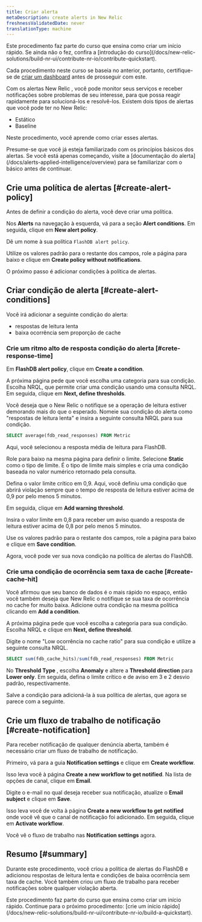 ```yaml
---
title: Criar alerta
metaDescription: create alerts in New Relic
freshnessValidatedDate: never
translationType: machine
---
```


<Callout variant="tip">
  Este procedimento faz parte do curso que ensina como criar um início rápido. Se ainda não o fez, confira a [introdução do curso](/docs/new-relic-solutions/build-nr-ui/contribute-nr-io/contribute-quickstart).

  Cada procedimento neste curso se baseia no anterior, portanto, certifique-se de [criar um dashboard](/docs/new-relic-solutions/build-nr-ui/contribute-nr-io/create-a-dashboard) antes de prosseguir com este.
</Callout>

Com os alertas New Relic , você pode monitor seus serviços e receber notificações sobre problemas de seu interesse, para que possa reagir rapidamente para solucioná-los e resolvê-los. Existem dois tipos de alertas que você pode ter no New Relic:

* Estático
* Baseline

Neste procedimento, você aprende como criar esses alertas.

<Callout variant="tip">
  Presume-se que você já esteja familiarizado com os princípios básicos dos alertas. Se você está apenas começando, visite a [documentação do alerta](/docs/alerts-applied-intelligence/overview) para se familiarizar com o básico antes de continuar.
</Callout>

## Crie uma política de alertas [#create-alert-policy]

Antes de definir a condição do alerta, você deve criar uma política.

Nos **Alerts** na navegação à esquerda, vá para a seção **Alert conditions**. Em seguida, clique em **New alert policy**.

Dê um nome à sua política `FlashDB alert policy`.

Utilize os valores padrão para o restante dos campos, role a página para baixo e clique em **Create policy without notifications**.

O próximo passo é adicionar condições à política de alertas.

## Criar condição de alerta [#create-alert-conditions]

Você irá adicionar a seguinte condição do alerta:

* respostas de leitura lenta
* baixa ocorrência sem proporção de cache

### Crie um ritmo alto de resposta condição do alerta [#crete-response-time]

Em **FlashDB alert policy**, clique em **Create a condition**.

A próxima página pede que você escolha uma categoria para sua condição. Escolha NRQL, que permite criar uma condição usando uma consulta NRQL. Em seguida, clique em **Next, define thresholds**.

Você deseja que o New Relic o notifique se a operação de leitura estiver demorando mais do que o esperado. Nomeie sua condição do alerta como "respostas de leitura lenta" e insira a seguinte consulta NRQL para sua condição.

```sql
SELECT average(fdb_read_responses) FROM Metric
```

Aqui, você selecionou a resposta média de leitura para FlashDB.

Role para baixo na mesma página para definir o limite. Selecione **Static** como o tipo de limite. É o tipo de limite mais simples e cria uma condição baseada no valor numérico retornado pela consulta.

Defina o valor limite crítico em 0,9. Aqui, você definiu uma condição que abrirá violação sempre que o tempo de resposta de leitura estiver acima de 0,9 por pelo menos 5 minutos.

Em seguida, clique em **Add warning threshold**.

Insira o valor limite em 0,8 para receber um aviso quando a resposta de leitura estiver acima de 0,8 por pelo menos 5 minutos.

Use os valores padrão para o restante dos campos, role a página para baixo e clique em **Save condition**.

Agora, você pode ver sua nova condição na política de alertas do FlashDB.

### Crie uma condição de ocorrência sem taxa de cache [#create-cache-hit]

Você afirmou que seu banco de dados é o mais rápido no espaço, então você também deseja que New Relic o notifique se sua taxa de ocorrência no cache for muito baixa. Adicione outra condição na mesma política clicando em **Add a condition**.

A próxima página pede que você escolha a categoria para sua condição. Escolha NRQL e clique em **Next, define threshold**.

Digite o nome "Low ocorrência no cache ratio" para sua condição e utilize a seguinte consulta NRQL.

```sql
SELECT sum(fdb_cache_hits)/sum(fdb_read_responses) FROM Metric
```

No **Threshold Type** , escolha **Anomaly** e altere a **Threshold direction** para **Lower only**. Em seguida, defina o limite crítico e de aviso em 3 e 2 desvio padrão, respectivamente.

Salve a condição para adicioná-la à sua política de alertas, que agora se parece com a seguinte.

## Crie um fluxo de trabalho de notificação [#create-notification]

Para receber notificação de qualquer denúncia aberta, também é necessário criar um fluxo de trabalho de notificação.

Primeiro, vá para a guia **Notification settings** e clique em **Create workflow**.

Isso leva você à página **Create a new workflow to get notified**. Na lista de opções de canal, clique em **Email**.

Digite o e-mail no qual deseja receber sua notificação, atualize o **Email subject** e clique em **Save**.

Isso leva você de volta à página **Create a new workflow to get notified** onde você vê que o canal de notificação foi adicionado. Em seguida, clique em **Activate workflow**.

Você vê o fluxo de trabalho nas **Notification settings** agora.

## Resumo [#summary]

Durante este procedimento, você criou a política de alertas do FlashDB e adicionou respostas de leitura lenta e condições de baixa ocorrência sem taxa de cache. Você também criou um fluxo de trabalho para receber notificações sobre qualquer violação aberta.

<Callout variant="tip">
  Este procedimento faz parte do curso que ensina como criar um início rápido. Continue para o próximo procedimento: [crie um início rápido](/docs/new-relic-solutions/build-nr-ui/contribute-nr-io/build-a-quickstart).
</Callout>